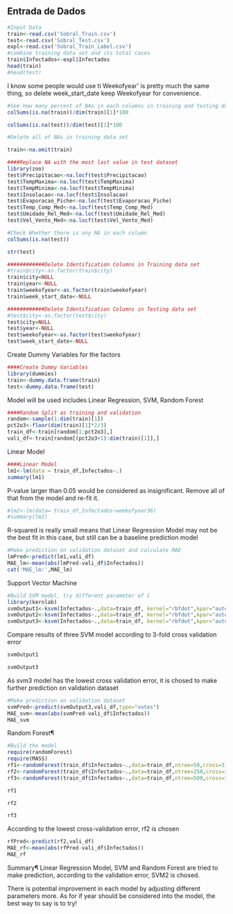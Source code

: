 ## Entrada de Dados

```r
#Input Data
train<-read.csv('Sobral_Train.csv')
test<-read.csv('Sobral_Test.csv')
expl<-read.csv('Sobral_Train_Label.csv')
#combine training data set and its total cases
train$Infectados<-expl$Infectados
head(train)
#head(test)
```
I know some people would use ti Weekofyear' is pretty much the same thing, so delete week_start_date keep Weekofyear for convenience.
```r
#See how many percent of NAs in each columns in training and testing data set
colSums(is.na(train))/dim(train)[1]*100
```
```r
colSums(is.na(test))/dim(test)[1]*100
```
```r
#Delete all of NAs in training data set
```


```r
train<-na.omit(train)
```
```r
####Replace NA with the most last value in test dataset
library(zoo)
test$Precipitacao<-na.locf(test$Precipitacao)
test$TempMaxima<-na.locf(test$TempMaxima)
test$TempMinima<-na.locf(test$TempMinima)
test$Insolacao<-na.locf(test$Insolacao)
test$Evaporacao_Piche<-na.locf(test$Evaporacao_Piche)
test$Temp_Comp_Med<-na.locf(test$Temp_Comp_Med)
test$Umidade_Rel_Med<-na.locf(test$Umidade_Rel_Med)
test$Vel_Vento_Med<-na.locf(test$Vel_Vento_Med)
```

```r
#Check Whether there is any NA in each column
colSums(is.na(test))
```

```r
str(test)
```

```r
############Delete Identification Columns in Training data set
#train$city<-as.factor(train$city)
train$city=NULL
train$year<-NULL
train$weekofyear<-as.factor(train$weekofyear)
train$week_start_date<-NULL

############Delete Identification Columns in Testing data set
#test$city<-as.factor(test$city)
test$city=NULL
test$year<-NULL
test$weekofyear<-as.factor(test$weekofyear)
test$week_start_date<-NULL
```

Create Dummy Variables for the factors

```r
####Create Dummy Variables
library(dummies)
train<-dummy.data.frame(train)
test<-dummy.data.frame(test)
```
Model will be used includes Linear Regression, SVM, Random Forest
```r
####Random Split as training and validation
random<-sample(1:dim(train)[1])
pct2o3<-floor(dim(train)[1]*2/3)
train_df<-train[random[1:pct2o3],]
vali_df<-train[random[(pct2o3+1):dim(train)[1]],]
```


Linear Model
```r
####Linear Model
lm1<-lm(data = train_df,Infectados~.)
summary(lm1)
```
P-value larger than 0.05 would be considered as insignificant. Remove all of that from the model and re-fit it.

```r
#lm2<-lm(data= train_df,Infectados~weekofyear36)
#summary(lm2)
```
R-squared is really small means that Linear Regression Model may not be the best fit in this case, but still can be a baseline prediction model

```r
#Make prediction on validation dataset and calculate MAE
lmPred<-predict(lm1,vali_df)
MAE_lm<-mean(abs(lmPred-vali_df$Infectados))
cat('MAE_lm:',MAE_lm)
```
Support Vector Machine
```r
#Build SVM model, try different parameter of C
library(kernlab)
svmOutput1<-ksvm(Infectados~.,data=train_df, kernel="rbfdot",kpar="automatic",C=0.6,cross=3,prob.model=TRUE)
svmOutput2<-ksvm(Infectados~.,data=train_df, kernel="rbfdot",kpar="automatic",C=1,cross=3,prob.model=TRUE)
svmOutput3<-ksvm(Infectados~.,data=train_df, kernel="rbfdot",kpar="automatic",C=1.5,cross=3,prob.model=TRUE)
```

Compare results of three SVM model according to 3-fold cross validation error

```r
svmOutput1
```

```r
svmOutput3
```

As svm3 model has the lowest cross validation error, it is chosed to make further prediction on validation dataset
```r
#Make prediction on validation dataset
svmPred<-predict(svmOutput3,vali_df,type="votes")
MAE_svm<-mean(abs(svmPred-vali_df$Infectados))
MAE_svm
```
Random Forest¶
```r
#Build the model
require(randomForest)
require(MASS)
rf1<-randomForest(train_df$Infectados~.,data=train_df,ntree=50,cross=3)
rf2<-randomForest(train_df$Infectados~.,data=train_df,ntree=250,cross=3)
rf3<-randomForest(train_df$Infectados~.,data=train_df,ntree=500,cross=3)
```
```r
rf1
```

```r
rf2
```

```r
rf3
```
According to the lowest cross-validation error, rf2 is chosen
```r
rfPred<-predict(rf2,vali_df)
MAE_rf<-mean(abs(rfPred-vali_df$Infectados))
MAE_rf
```
Summary¶
Linear Regression Model, SVM and Random Forest are tried to make prediction, according to the validation error, SVM2 is chosed.

There is potential improvement in each model by adjusting different parameters more.
As for if year should be considered into the model, the best way to say is to try!
